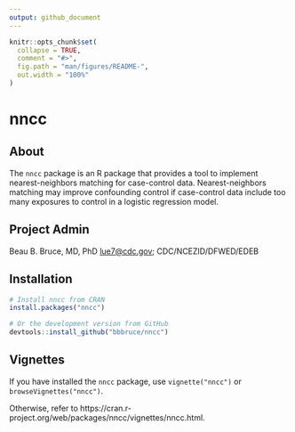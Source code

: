 ```yaml
---
output: github_document
---
```


<!-- README.md is generated from README.Rmd. Please edit that file -->

```r
knitr::opts_chunk$set(
  collapse = TRUE,
  comment = "#>",
  fig.path = "man/figures/README-",
  out.width = "100%"
)
```

# nncc

<!-- badges: start -->
<!-- badges: end -->

## About

The `nncc` package is an R package that provides a tool to implement 
nearest-neighbors matching for case-control data. Nearest-neighbors matching 
may improve confounding control if case-control data include too many exposures
to control in a logistic regression model.

## Project Admin

Beau B. Bruce, MD, PhD <lue7@cdc.gov>; CDC/NCEZID/DFWED/EDEB

## Installation
``` r
# Install nncc from CRAN
install.packages("nncc")

# Or the development version from GitHub
devtools::install_github("bbbruce/nncc")
```

## Vignettes

If you have installed the `nncc` package, use `vignette("nncc")` or `browseVignettes("nncc")`.

Otherwise, refer to https://cran.r-project.org/web/packages/nncc/vignettes/nncc.html.



